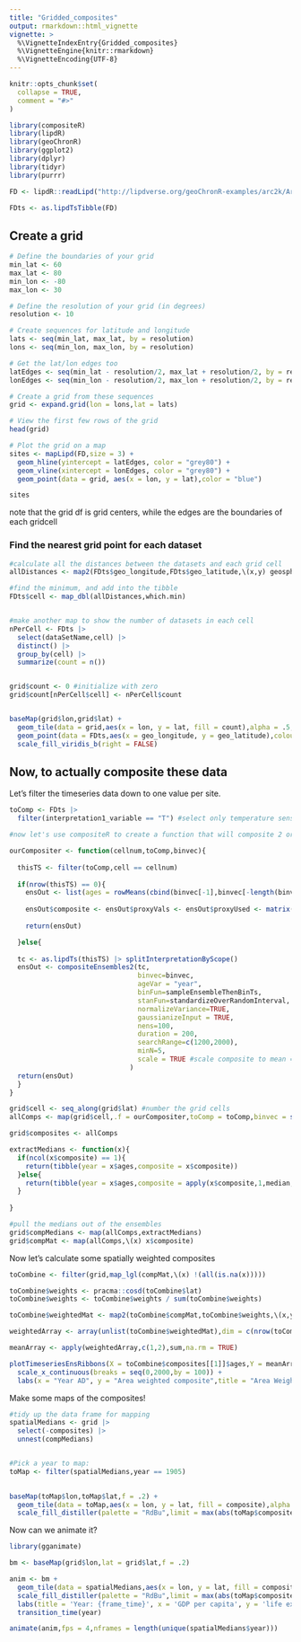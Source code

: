 ```yaml
---
title: "Gridded_composites"
output: rmarkdown::html_vignette
vignette: >
  %\VignetteIndexEntry{Gridded_composites}
  %\VignetteEngine{knitr::rmarkdown}
  %\VignetteEncoding{UTF-8}
---
```


```r
knitr::opts_chunk$set(
  collapse = TRUE,
  comment = "#>"
)
```

```r
library(compositeR)
library(lipdR)
library(geoChronR)
library(ggplot2)
library(dplyr)
library(tidyr)
library(purrr)

```


```r
FD <- lipdR::readLipd("http://lipdverse.org/geoChronR-examples/arc2k/Arctic2k.zip") 

FDts <- as.lipdTsTibble(FD)
```
## Create a grid

```r
# Define the boundaries of your grid
min_lat <- 60
max_lat <- 80
min_lon <- -80
max_lon <- 30

# Define the resolution of your grid (in degrees)
resolution <- 10

# Create sequences for latitude and longitude
lats <- seq(min_lat, max_lat, by = resolution)
lons <- seq(min_lon, max_lon, by = resolution)

# Get the lat/lon edges too
latEdges <- seq(min_lat - resolution/2, max_lat + resolution/2, by = resolution)
lonEdges <- seq(min_lon - resolution/2, max_lon + resolution/2, by = resolution)

# Create a grid from these sequences
grid <- expand.grid(lon = lons,lat = lats)

# View the first few rows of the grid
head(grid)

# Plot the grid on a map
sites <- mapLipd(FD,size = 3) +
  geom_hline(yintercept = latEdges, color = "grey80") +
  geom_vline(xintercept = lonEdges, color = "grey80") +
  geom_point(data = grid, aes(x = lon, y = lat),color = "blue")

sites
```
note that the grid df is grid centers, while the edges are the boundaries of each gridcell


### Find the nearest grid point for each dataset

```r
#calculate all the distances between the datasets and each grid cell
allDistances <- map2(FDts$geo_longitude,FDts$geo_latitude,\(x,y) geosphere::distHaversine(c(x,y),as.matrix(grid)))

#find the minimum, and add into the tibble
FDts$cell <- map_dbl(allDistances,which.min)


#make another map to show the number of datasets in each cell
nPerCell <- FDts |> 
  select(dataSetName,cell) |> 
  distinct() |> 
  group_by(cell) |> 
  summarize(count = n())


grid$count <- 0 #initialize with zero
grid$count[nPerCell$cell] <- nPerCell$count


baseMap(grid$lon,grid$lat) +
  geom_tile(data = grid,aes(x = lon, y = lat, fill = count),alpha = .5,color = "black") +
  geom_point(data = FDts,aes(x = geo_longitude, y = geo_latitude),colour = "blue",size = 3) +
  scale_fill_viridis_b(right = FALSE)

```


## Now, to actually composite these data

Let's filter the timeseries data down to one value per site. 

```r
toComp <- FDts |> 
  filter(interpretation1_variable == "T") #select only temperature sensitive timeseries

#now let's use compositeR to create a function that will composite 2 or more datasets within a cell

ourCompositer <- function(cellnum,toComp,binvec){
  
  thisTS <- filter(toComp,cell == cellnum)
  
  if(nrow(thisTS) == 0){
    ensOut <- list(ages = rowMeans(cbind(binvec[-1],binvec[-length(binvec)])))
    
    ensOut$composite <- ensOut$proxyVals <- ensOut$proxyUsed <- matrix(NA, nrow = length(ensOut$ages))
    
    return(ensOut)

  }else{
  
  tc <- as.lipdTs(thisTS) |> splitInterpretationByScope()
  ensOut <- compositeEnsembles2(tc,
                                binvec=binvec,
                                ageVar = "year",
                                binFun=sampleEnsembleThenBinTs,
                                stanFun=standardizeOverRandomInterval,
                                normalizeVariance=TRUE,
                                gaussianizeInput = TRUE,
                                nens=100,
                                duration = 200,
                                searchRange=c(1200,2000),
                                minN=5,
                                scale = TRUE #scale composite to mean = 0, sd = 1 after compositing
                              )
  return(ensOut)
  }
}

grid$cell <- seq_along(grid$lat) #number the grid cells
allComps <- map(grid$cell,.f = ourCompositer,toComp = toComp,binvec = seq(0,2000,by = 10))

grid$composites <- allComps

extractMedians <- function(x){
  if(ncol(x$composite) == 1){
    return(tibble(year = x$ages,composite = x$composite))
  }else{
    return(tibble(year = x$ages,composite = apply(x$composite,1,median, na.rm = TRUE)))
  }
  
}

#pull the medians out of the ensembles
grid$compMedians <- map(allComps,extractMedians)
grid$compMat <- map(allComps,\(x) x$composite)

```

Now let's calculate some spatially weighted composites

```r

toCombine <- filter(grid,map_lgl(compMat,\(x) !(all(is.na(x)))))

toCombine$weights <- pracma::cosd(toCombine$lat)
toCombine$weights <- toCombine$weights / sum(toCombine$weights)

toCombine$weightedMat <- map2(toCombine$compMat,toCombine$weights,\(x,y) x*y)

weightedArray <- array(unlist(toCombine$weightedMat),dim = c(nrow(toCombine$weightedMat[[1]]),ncol(toCombine$weightedMat[[1]]),length(toCombine)))

meanArray <- apply(weightedArray,c(1,2),sum,na.rm = TRUE)

plotTimeseriesEnsRibbons(X = toCombine$composites[[1]]$ages,Y = meanArray) + 
  scale_x_continuous(breaks = seq(0,2000,by = 100)) + 
  labs(x = "Year AD", y = "Area weighted composite",title = "Area Weighted Composite")

```




Make some maps of the composites!

```r
#tidy up the data frame for mapping
spatialMedians <- grid |> 
  select(-composites) |> 
  unnest(compMedians)


#Pick a year to map:
toMap <- filter(spatialMedians,year == 1905)
  

baseMap(toMap$lon,toMap$lat,f = .2) +
  geom_tile(data = toMap,aes(x = lon, y = lat, fill = composite),alpha = .5,color = "black") +
  scale_fill_distiller(palette = "RdBu",limit = max(abs(toMap$composite),na.rm = TRUE) * c(-1, 1))
```

Now can we animate it?

```r
library(gganimate)

bm <- baseMap(grid$lon,lat = grid$lat,f = .2)

anim <- bm + 
  geom_tile(data = spatialMedians,aes(x = lon, y = lat, fill = composite),alpha = .5,color = "black") +
  scale_fill_distiller(palette = "RdBu",limit = max(abs(toMap$composite),na.rm = TRUE) * c(-1, 1)) +
  labs(title = 'Year: {frame_time}', x = 'GDP per capita', y = 'life expectancy') +
  transition_time(year)

animate(anim,fps = 4,nframes = length(unique(spatialMedians$year)))
  
```


